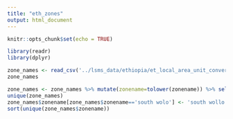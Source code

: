 ```yaml
---
title: "eth_zones"
output: html_document
---
```


```r
knitr::opts_chunk$set(echo = TRUE)
```


```r
library(readr)
library(dplyr)
```


```r
zone_names <- read_csv('../lsms_data/ethiopia/et_local_area_unit_conversion.csv')
zone_names
```

```r
zone_names <- zone_names %>% mutate(zonename=tolower(zonename)) %>% select(region, zone, zonename)
unique(zone_names)
zone_names$zonename[zone_names$zonename=='south wolo'] <- 'south wollo'
sort(unique(zone_names$zonename))
```



